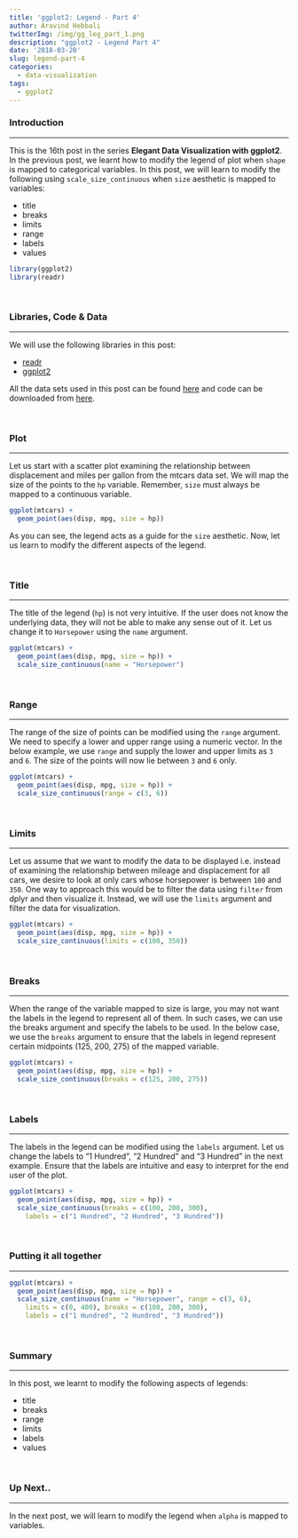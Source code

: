 ```yaml
---
title: 'ggplot2: Legend - Part 4'
author: Aravind Hebbali
twitterImg: /img/gg_leg_part_1.png
description: "ggplot2 - Legend Part 4"
date: '2018-03-20'
slug: legend-part-4
categories:
  - data-visualization
tags:
  - ggplot2
---
```


### Introduction

<hr>

This is the 16th post in the series **Elegant Data Visualization with ggplot2**. 
In the previous post, we learnt how to modify the legend of plot when `shape` 
is mapped to categorical variables. In this post, we will learn to modify the 
following using `scale_size_continuous` when `size` aesthetic is mapped to 
variables:

- title
- breaks
- limits
- range
- labels
- values

```r
library(ggplot2)
library(readr)
```

<br>

### Libraries, Code & Data

<hr>

We will use the following libraries in this post:

- [readr](http://readr.tidyverse.org/)
- [ggplot2](http://ggplot2.tidyverse.org/)

All the data sets used in this post can be found [here](https://github.com/rsquaredacademy/datasets) and code can be downloaded from [here](https://gist.github.com/rsquaredacademy/9c1e4475fe554377bb3b20acf0b71231).

<br>

### Plot

<hr>

Let us start with a scatter plot examining the relationship between displacement
and miles per gallon from the mtcars data set. We will map the size of the points
to the `hp` variable. Remember, `size` must always be mapped to a continuous 
variable.

```r
ggplot(mtcars) +
  geom_point(aes(disp, mpg, size = hp))
```

As you can see, the legend acts as a guide for the `size` aesthetic. Now, let 
us learn to modify the different aspects of the legend.

<br>

### Title

<hr>

The title of the legend (`hp`) is not very intuitive. If the user does 
not know the underlying data, they will not be able to make any sense out of it. 
Let us change it to `Horsepower` using the `name` argument.

```r
ggplot(mtcars) +
  geom_point(aes(disp, mpg, size = hp)) +
  scale_size_continuous(name = "Horsepower")
```

<br>

### Range

<hr>

The range of the size of points can be modified using the `range` argument. We
need to specify a lower and upper range using a numeric vector. In the below
example, we use `range` and supply the lower and upper limits as `3` and `6`. 
The size of the points will now lie between `3` and `6` only.

```r
ggplot(mtcars) +
  geom_point(aes(disp, mpg, size = hp)) +
  scale_size_continuous(range = c(3, 6))
```

<br>

### Limits

<hr>

Let us assume that we want to modify the data to be displayed i.e. instead of 
examining the relationship between mileage and displacement for all cars, we 
desire to look at only cars whose horsepower is between `100` and `350`. 
One way to approach this would be to filter the data using `filter` from dplyr 
and then visualize it. Instead, we will use the `limits` argument and filter 
the data for visualization.


```r
ggplot(mtcars) +
  geom_point(aes(disp, mpg, size = hp)) +
  scale_size_continuous(limits = c(100, 350))
```

<br>

### Breaks

<hr>

When the range of the variable mapped to size is large, you may not 
want the labels in the legend to represent all of them. In such cases, we can 
use the breaks argument and specify the labels to be used. In the below case, 
we use the `breaks` argument to ensure that the labels in legend represent 
certain midpoints (125, 200, 275) of the mapped variable.


```r
ggplot(mtcars) +
  geom_point(aes(disp, mpg, size = hp)) +
  scale_size_continuous(breaks = c(125, 200, 275))
```

<br>

### Labels

<hr>

The labels in the legend can be modified using the `labels` argument. Let us 
change the labels to "1 Hundred", "2 Hundred" and "3 Hundred" in the next example. 
Ensure that the labels are intuitive and easy to interpret for the end user of 
the plot.


```r
ggplot(mtcars) +
  geom_point(aes(disp, mpg, size = hp)) +
  scale_size_continuous(breaks = c(100, 200, 300),
    labels = c("1 Hundred", "2 Hundred", "3 Hundred"))
```

<br>

### Putting it all together

<hr>

```r
ggplot(mtcars) +
  geom_point(aes(disp, mpg, size = hp)) +
  scale_size_continuous(name = "Horsepower", range = c(3, 6), 
    limits = c(0, 400), breaks = c(100, 200, 300),
    labels = c("1 Hundred", "2 Hundred", "3 Hundred"))
```

<br>

### Summary

<hr>

In this post, we learnt to modify the following aspects of legends: 

- title
- breaks
- range
- limits
- labels
- values

<br>

### Up Next..

<hr>

In the next post, we will learn to modify the legend when `alpha` is mapped to variables. 

<br>